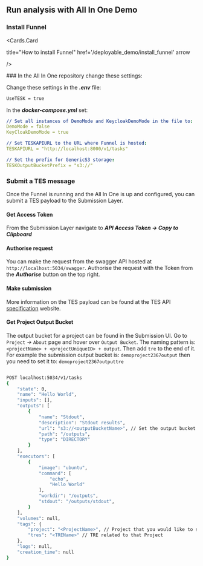 
## Run analysis with All In One Demo
<Steps>

### Install Funnel

<Cards>

<Cards.Card 

title="How to install Funnel"
  href='/deployable_demo/install_funnel'
  arrow
 
/>

</Cards>
### In the All In One repository change these settings:

Change these settings in the **_.env_** file:

```bash copy filename=".env"
UseTESK = true
```

In the **_docker-compose.yml_** set:

```yaml copy filename="docker-compose.yml"
// Set all instances of DemoMode and KeycloakDemoMode in the file to:
DemoMode = false
KeyCloakDemoMode = true

// Set TESKAPIURL to the URL where Funnel is hosted:
TESKAPIURL = "http://localhost:8000/v1/tasks"

// Set the prefix for GenericS3 storage:
TESKOutputBucketPrefix = "s3://" 
```
</Steps>

### Submit a TES message

Once the Funnel is running and the All In One is up and configured, you can submit a TES payload to the Submission Layer.

#### Get Access Token

From the Submission Layer navigate to **_API Access Token -> Copy to Clipboard_**

#### Authorise request

You can make the request from the swagger API hosted at `http://localhost:5034/swagger`.
Authorise the request with the Token from the **_Authorise_** button on the top right.

#### Make submission

More information on the TES payload can be found at the TES API [specification](https://ga4gh.github.io/task-execution-schemas/docs/#tag/TaskService/operation/CreateTask) website.

#### Get Project Output Bucket
The output bucket for a project can be found in the Submission UI. 
Go to `Project` -> `About` page and hover over `Output Bucket`.
The naming pattern is: ` <projectName> + <projectUniqueID> + output`.
Then add `tre` to the end of it.
For example the submission output bucket is: `demoproject2367output` then you need to set it to: `demoproject2367outputtre` 


```bash copy

POST localhost:5034/v1/tasks
{
    "state": 0,
    "name": "Hello World",
    "inputs": [],
    "outputs": [
        {
            "name": "Stdout",
            "description": "Stdout results",
            "url": "s3://<outputBucketName>", // Set the output bucket
            "path": "/outputs",
            "type": "DIRECTORY"
        }
    ],
    "executors": [
        {
            "image": "ubuntu",
            "command": [
                "echo",
                "Hello World"
            ],
            "workdir": "/outputs",
            "stdout": "/outputs/stdout",
        }
    ],
    "volumes": null,
    "tags": {
        "project": "<ProjectName>", // Project that you would like to submit to.
        "tres": "<TREName>" // TRE related to that Project
    },
    "logs": null,
    "creation_time": null
}

```


